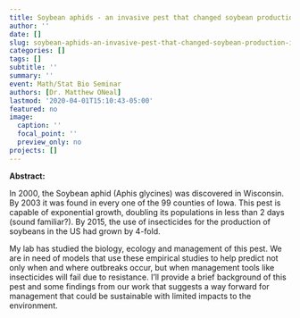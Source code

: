 ```yaml
---
title: Soybean aphids - an invasive pest that changed soybean production in the US
author: ''
date: []
slug: soybean-aphids-an-invasive-pest-that-changed-soybean-production-in-the-us
categories: []
tags: []
subtitle: ''
summary: ''
event: Math/Stat Bio Seminar
authors: [Dr. Matthew ONeal]
lastmod: '2020-04-01T15:10:43-05:00'
featured: no
image:
  caption: ''
  focal_point: ''
  preview_only: no
projects: []
---
```


**Abstract:**

In 2000, the Soybean aphid (Aphis glycines) was discovered in Wisconsin. By 2003 it was found in every one of the 99 counties of Iowa.  This pest is capable of exponential growth, doubling its populations in less than 2 days (sound familiar?).  By 2015, the use of insecticides for the production of soybeans in the US had grown by 4-fold.

My lab has studied the biology, ecology and management of this pest.  We are in need of models that use these empirical studies to help predict not only when and where outbreaks occur, but when management tools like insecticides will fail due to resistance. I'll provide a brief background of this pest and some findings from our work that suggests a way forward for management that could be sustainable with limited impacts to the environment.
